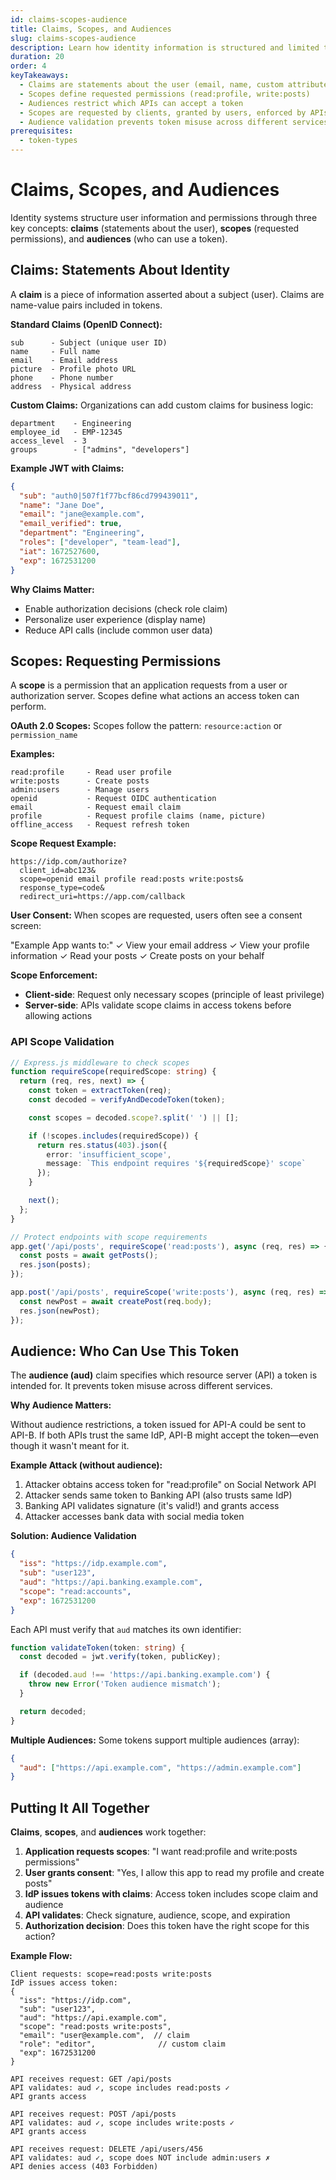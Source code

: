 ```yaml
---
id: claims-scopes-audience
title: Claims, Scopes, and Audiences
slug: claims-scopes-audience
description: Learn how identity information is structured and limited through claims, scopes, and audience restrictions.
duration: 20
order: 4
keyTakeaways:
  - Claims are statements about the user (email, name, custom attributes)
  - Scopes define requested permissions (read:profile, write:posts)
  - Audiences restrict which APIs can accept a token
  - Scopes are requested by clients, granted by users, enforced by APIs
  - Audience validation prevents token misuse across different services
prerequisites:
  - token-types
---
```


# Claims, Scopes, and Audiences

Identity systems structure user information and permissions through three key concepts: **claims** (statements about the user), **scopes** (requested permissions), and **audiences** (who can use a token).

## Claims: Statements About Identity

A **claim** is a piece of information asserted about a subject (user). Claims are name-value pairs included in tokens.

**Standard Claims (OpenID Connect):**
```
sub      - Subject (unique user ID)
name     - Full name
email    - Email address
picture  - Profile photo URL
phone    - Phone number
address  - Physical address
```

**Custom Claims:**
Organizations can add custom claims for business logic:
```
department    - Engineering
employee_id   - EMP-12345
access_level  - 3
groups        - ["admins", "developers"]
```

**Example JWT with Claims:**
```json
{
  "sub": "auth0|507f1f77bcf86cd799439011",
  "name": "Jane Doe",
  "email": "jane@example.com",
  "email_verified": true,
  "department": "Engineering",
  "roles": ["developer", "team-lead"],
  "iat": 1672527600,
  "exp": 1672531200
}
```

**Why Claims Matter:**
- Enable authorization decisions (check role claim)
- Personalize user experience (display name)
- Reduce API calls (include common user data)

## Scopes: Requesting Permissions

A **scope** is a permission that an application requests from a user or authorization server. Scopes define what actions an access token can perform.

**OAuth 2.0 Scopes:**
Scopes follow the pattern: `resource:action` or `permission_name`

**Examples:**
```
read:profile     - Read user profile
write:posts      - Create posts
admin:users      - Manage users
openid           - Request OIDC authentication
email            - Request email claim
profile          - Request profile claims (name, picture)
offline_access   - Request refresh token
```

**Scope Request Example:**
```
https://idp.com/authorize?
  client_id=abc123&
  scope=openid email profile read:posts write:posts&
  response_type=code&
  redirect_uri=https://app.com/callback
```

**User Consent:**
When scopes are requested, users often see a consent screen:

"Example App wants to:"
✓ View your email address
✓ View your profile information
✓ Read your posts
✓ Create posts on your behalf

**Scope Enforcement:**
- **Client-side**: Request only necessary scopes (principle of least privilege)
- **Server-side**: APIs validate scope claims in access tokens before allowing actions

### API Scope Validation

```typescript
// Express.js middleware to check scopes
function requireScope(requiredScope: string) {
  return (req, res, next) => {
    const token = extractToken(req);
    const decoded = verifyAndDecodeToken(token);

    const scopes = decoded.scope?.split(' ') || [];

    if (!scopes.includes(requiredScope)) {
      return res.status(403).json({
        error: 'insufficient_scope',
        message: `This endpoint requires '${requiredScope}' scope`
      });
    }

    next();
  };
}

// Protect endpoints with scope requirements
app.get('/api/posts', requireScope('read:posts'), async (req, res) => {
  const posts = await getPosts();
  res.json(posts);
});

app.post('/api/posts', requireScope('write:posts'), async (req, res) => {
  const newPost = await createPost(req.body);
  res.json(newPost);
});
```

## Audience: Who Can Use This Token

The **audience (aud)** claim specifies which resource server (API) a token is intended for. It prevents token misuse across different services.

**Why Audience Matters:**

Without audience restrictions, a token issued for API-A could be sent to API-B. If both APIs trust the same IdP, API-B might accept the token—even though it wasn't meant for it.

**Example Attack (without audience):**
1. Attacker obtains access token for "read:profile" on Social Network API
2. Attacker sends same token to Banking API (also trusts same IdP)
3. Banking API validates signature (it's valid!) and grants access
4. Attacker accesses bank data with social media token

**Solution: Audience Validation**
```json
{
  "iss": "https://idp.example.com",
  "sub": "user123",
  "aud": "https://api.banking.example.com",
  "scope": "read:accounts",
  "exp": 1672531200
}
```

Each API must verify that `aud` matches its own identifier:

```typescript
function validateToken(token: string) {
  const decoded = jwt.verify(token, publicKey);

  if (decoded.aud !== 'https://api.banking.example.com') {
    throw new Error('Token audience mismatch');
  }

  return decoded;
}
```

**Multiple Audiences:**
Some tokens support multiple audiences (array):
```json
{
  "aud": ["https://api.example.com", "https://admin.example.com"]
}
```

## Putting It All Together

**Claims**, **scopes**, and **audiences** work together:

1. **Application requests scopes**: "I want read:profile and write:posts permissions"
2. **User grants consent**: "Yes, I allow this app to read my profile and create posts"
3. **IdP issues tokens with claims**: Access token includes scope claim and audience
4. **API validates**: Check signature, audience, scope, and expiration
5. **Authorization decision**: Does this token have the right scope for this action?

**Example Flow:**
```
Client requests: scope=read:posts write:posts
IdP issues access token:
{
  "iss": "https://idp.com",
  "sub": "user123",
  "aud": "https://api.example.com",
  "scope": "read:posts write:posts",
  "email": "user@example.com",  // claim
  "role": "editor",              // custom claim
  "exp": 1672531200
}

API receives request: GET /api/posts
API validates: aud ✓, scope includes read:posts ✓
API grants access

API receives request: POST /api/posts
API validates: aud ✓, scope includes write:posts ✓
API grants access

API receives request: DELETE /api/users/456
API validates: aud ✓, scope does NOT include admin:users ✗
API denies access (403 Forbidden)
```
